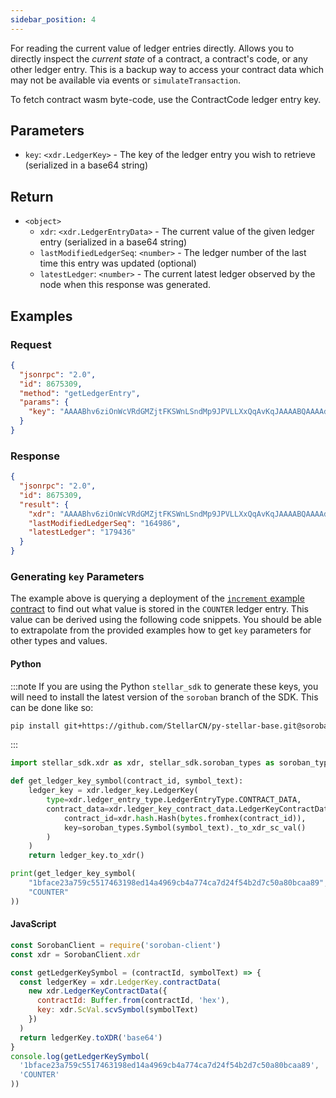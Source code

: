 ```yaml
---
sidebar_position: 4
---
```


For reading the current value of ledger entries directly. Allows you to directly inspect the _current state_ of a contract, a contract's code, or any other ledger entry. This is a backup way to access your contract data which may not be available via events or `simulateTransaction`.

To fetch contract wasm byte-code, use the ContractCode ledger entry key.

## Parameters

- `key`: `<xdr.LedgerKey>` - The key of the ledger entry you wish to retrieve (serialized in a base64 string)

## Return

- `<object>`
  - `xdr`: `<xdr.LedgerEntryData>` - The current value of the given ledger entry  (serialized in a base64 string)
  - `lastModifiedLedgerSeq`: `<number>` - The ledger number of the last time this entry was updated (optional)
  - `latestLedger`: `<number>` - The current latest ledger observed by the node when this response was generated.

## Examples

### Request

```json
{
  "jsonrpc": "2.0",
  "id": 8675309,
  "method": "getLedgerEntry",
  "params": {
    "key": "AAAABhv6ziOnWcVRdGMZjtFKSWnLSndMp9JPVLLXxQqAvKqJAAAABQAAAAdDT1VOVEVSAA=="
  }
}
```

### Response

```json
{
  "jsonrpc": "2.0",
  "id": 8675309,
  "result": {
    "xdr": "AAAABhv6ziOnWcVRdGMZjtFKSWnLSndMp9JPVLLXxQqAvKqJAAAABQAAAAdDT1VOVEVSAAAAAAEAAAAD",
    "lastModifiedLedgerSeq": "164986",
    "latestLedger": "179436"
  }
}
```

### Generating `key` Parameters

The example above is querying a deployment of the [`increment` example contract] to find out what value is stored in the `COUNTER` ledger entry. This value can be derived using the following code snippets. You should be able to extrapolate from the provided examples how to get `key` parameters for other types and values.

#### Python

:::note
If you are using the Python `stellar_sdk` to generate these keys, you will need to install the latest version of the `soroban` branch of the SDK. This can be done like so:

```bash
pip install git+https://github.com/StellarCN/py-stellar-base.git@soroban
```
:::

```python
import stellar_sdk.xdr as xdr, stellar_sdk.soroban_types as soroban_types

def get_ledger_key_symbol(contract_id, symbol_text):
    ledger_key = xdr.ledger_key.LedgerKey(
        type=xdr.ledger_entry_type.LedgerEntryType.CONTRACT_DATA,
        contract_data=xdr.ledger_key_contract_data.LedgerKeyContractData(
            contract_id=xdr.hash.Hash(bytes.fromhex(contract_id)),
            key=soroban_types.Symbol(symbol_text)._to_xdr_sc_val()
        )
    )
    return ledger_key.to_xdr()

print(get_ledger_key_symbol(
    "1bface23a759c5517463198ed14a4969cb4a774ca7d24f54b2d7c50a80bcaa89",
    "COUNTER"
))
```

#### JavaScript

```js
const SorobanClient = require('soroban-client')
const xdr = SorobanClient.xdr

const getLedgerKeySymbol = (contractId, symbolText) => {
  const ledgerKey = xdr.LedgerKey.contractData(
    new xdr.LedgerKeyContractData({
      contractId: Buffer.from(contractId, 'hex'),
      key: xdr.ScVal.scvSymbol(symbolText)
    })
  )
  return ledgerKey.toXDR('base64')
}
console.log(getLedgerKeySymbol(
  '1bface23a759c5517463198ed14a4969cb4a774ca7d24f54b2d7c50a80bcaa89',
  'COUNTER'
))
```

[`increment` example contract]: </docs/examples/storing-data>